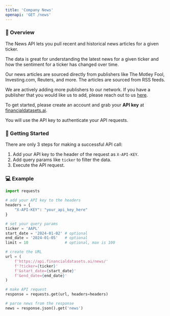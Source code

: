```yaml
---
title: 'Company News'
openapi: 'GET /news'
---
```


### 👋  Overview
The News API lets you pull recent and historical news articles for a given ticker.  

The data is great for understanding the latest news for a given ticker and how the sentiment for a ticker has changed over time.

Our news articles are sourced directly from publishers like The Motley Fool, Investing.com, Reuters, and more.  The articles are sourced from RSS feeds.

We are actively adding more publishers to our network.  If you have a publisher that you would like us to add, please reach out to us [here](https://discord.gg/hTtb8wzgSQ).

To get started, please create an account and grab your <b>API key</b> at [financialdatasets.ai](https://financialdatasets.ai).

You will use the API key to authenticate your API requests.

###  🚀  Getting Started
There are only 3 steps for making a successful API call:
1. Add your API key to the header of the request as `X-API-KEY`.
2. Add query params like `ticker` to filter the data.
3. Execute the API request.

### 💻  Example

```python News
import requests

# add your API key to the headers
headers = {
    "X-API-KEY": "your_api_key_here"
}

# set your query params
ticker = 'AAPL'
start_date = '2024-01-02' # optional
end_date = '2024-01-05'   # optional
limit = 10                # optional, max is 100

# create the URL
url = (
    f'https://api.financialdatasets.ai/news/'
    f'?ticker={ticker}'
    f'&start_date={start_date}'
    f'&end_date={end_date}'
)

# make API request
response = requests.get(url, headers=headers)

# parse news from the response
news = response.json().get('news')
```
